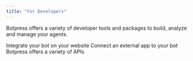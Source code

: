 ```yaml
---
title: "For Developers"
---
```


Botpress offers a variety of developer tools and packages to build, analyze and manage your agents.

<CardGroup Cols={3}>
  <Card icon="messages" horizontal title="Webchat" href="/webchat/introductionzzzzz">
  Integrate your bot on your website
  </Card>
  <Card icon="puzzle-piece" horizontal title="Integration" href="/for-developers/sdk/integration/introduction">
  Connect an external app to your bot
  </Card>
  <Card icon="code" horizontal title="APIs" href="/api-reference/introduction">
  Botpress offers a variety of APIs
  </Card>
</CardGroup>
